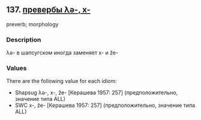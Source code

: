 ## 137. <a href =  'https://agricolamz.github.io/The_Circassian_Isoglosses_Database/137.html'>превербы λə-, x-</a>
preverb; morphology

### Description

λə- в шапсугском иногда заменяет x- и že-

### Values
There are the following value for each idiom:

* Shapsug  λə-, x-, že- [Керашева 1957: 257] (предположительно, значение типа ALL)
* SWC  x-, že- [Керашева 1957: 257] (предположительно, значение типа ALL)

